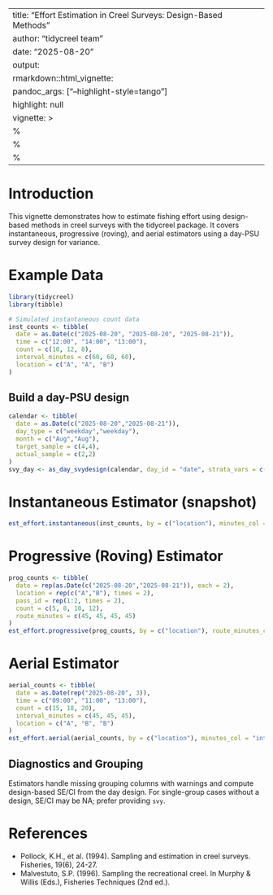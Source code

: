 
---
title: "Effort Estimation in Creel Surveys: Design-Based Methods"
author: "tidycreel team"
date: "2025-08-20"
output:
  rmarkdown::html_vignette:
    pandoc_args: ["--highlight-style=tango"]
    highlight: null
vignette: >
  %\VignetteIndexEntry{Effort Estimation in Creel Surveys: Design-Based Methods}
  %\VignetteEngine{knitr::rmarkdown}
  %\VignetteEncoding{UTF-8}
---

# Introduction

This vignette demonstrates how to estimate fishing effort using design-based methods in creel surveys with the tidycreel package. It covers instantaneous, progressive (roving), and aerial estimators using a day-PSU survey design for variance.

# Example Data

```r
library(tidycreel)
library(tibble)

# Simulated instantaneous count data
inst_counts <- tibble(
  date = as.Date(c("2025-08-20", "2025-08-20", "2025-08-21")),
  time = c("12:00", "14:00", "13:00"),
  count = c(10, 12, 8),
  interval_minutes = c(60, 60, 60),
  location = c("A", "A", "B")
)
```

## Build a day-PSU design

```r
calendar <- tibble(
  date = as.Date(c("2025-08-20","2025-08-21")),
  day_type = c("weekday","weekday"),
  month = c("Aug","Aug"),
  target_sample = c(4,4),
  actual_sample = c(2,2)
)
svy_day <- as_day_svydesign(calendar, day_id = "date", strata_vars = c("day_type","month"))
```

# Instantaneous Estimator (snapshot)

```r
est_effort.instantaneous(inst_counts, by = c("location"), minutes_col = "interval_minutes", day_id = "date", svy = svy_day)
```

# Progressive (Roving) Estimator

```r
prog_counts <- tibble(
  date = rep(as.Date(c("2025-08-20","2025-08-21")), each = 2),
  location = rep(c("A","B"), times = 2),
  pass_id = rep(1:2, times = 2),
  count = c(5, 8, 10, 12),
  route_minutes = c(45, 45, 45, 45)
)
est_effort.progressive(prog_counts, by = c("location"), route_minutes_col = "route_minutes", pass_id = "pass_id", day_id = "date", svy = svy_day)
```

# Aerial Estimator

```r
aerial_counts <- tibble(
  date = as.Date(rep("2025-08-20", 3)),
  time = c("09:00", "11:00", "13:00"),
  count = c(15, 18, 20),
  interval_minutes = c(45, 45, 45),
  location = c("A", "B", "B")
)
est_effort.aerial(aerial_counts, by = c("location"), minutes_col = "interval_minutes", day_id = "date", svy = svy_day)
```

## Diagnostics and Grouping

Estimators handle missing grouping columns with warnings and compute design-based SE/CI from the day design. For single-group cases without a design, SE/CI may be NA; prefer providing `svy`.

# References

- Pollock, K.H., et al. (1994). Sampling and estimation in creel surveys. Fisheries, 19(6), 24-27.
- Malvestuto, S.P. (1996). Sampling the recreational creel. In Murphy & Willis (Eds.), Fisheries Techniques (2nd ed.).
